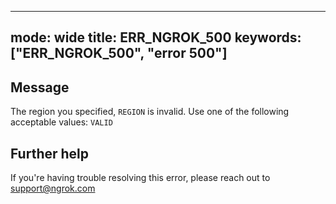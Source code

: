 
---
mode: wide
title: ERR_NGROK_500
keywords: ["ERR_NGROK_500", "error 500"]
---

## Message
The region you specified, `REGION` is invalid. Use one of the following acceptable values: `VALID`




## Further help
If you're having trouble resolving this error, please reach out to [support@ngrok.com](mailto:support@ngrok.com?subject=Help%20with%20ERR_NGROK_500)

